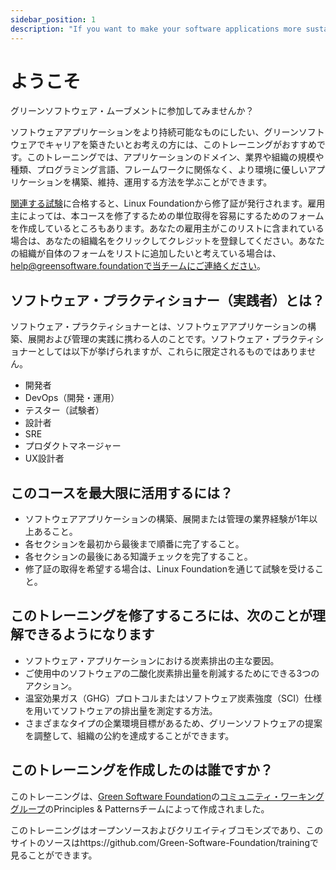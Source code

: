 ```yaml
---
sidebar_position: 1
description: "If you want to make your software applications more sustainable and build a career in green software, then this training is for you"
---
```


# ようこそ

グリーンソフトウェア・ムーブメントに参加してみませんか？

ソフトウェアアプリケーションをより持続可能なものにしたい、グリーンソフトウェアでキャリアを築きたいとお考えの方には、このトレーニングがおすすめです。このトレーニングでは、アプリケーションのドメイン、業界や組織の規模や種類、プログラミング言語、フレームワークに関係なく、より環境に優しいアプリケーションを構築、維持、運用する方法を学ぶことができます。

[関連する試験](https://grnsft.org/practitioner/lf-exam)に合格すると、Linux Foundationから修了証が発行されます。雇用主によっては、本コースを修了するための単位取得を容易にするためのフォームを作成しているところもあります。あなたの雇用主がこのリストに含まれている場合は、あなたの組織名をクリックしてクレジットを登録してください。あなたの組織が自体のフォームをリストに追加したいと考えている場合は、help@greensoftware.foundationで当チームにご連絡ください。

## ソフトウェア・プラクティショナー（実践者）とは？

ソフトウェア・プラクティショナーとは、ソフトウェアアプリケーションの構築、展開および管理の実践に携わる人のことです。ソフトウェア・プラクティショナーとしては以下が挙げられますが、これらに限定されるものではありません。

- 開発者
- DevOps（開発・運用）
- テスター（試験者）
- 設計者
- SRE
- プロダクトマネージャー
- UX設計者

## このコースを最大限に活用するには？

- ソフトウェアアプリケーションの構築、展開または管理の業界経験が1年以上あること。
- 各セクションを最初から最後まで順番に完了すること。
- 各セクションの最後にある知識チェックを完了すること。
- 修了証の取得を希望する場合は、Linux Foundationを通じて試験を受けること。

## このトレーニングを修了するころには、次のことが理解できるようになります

- ソフトウェア・アプリケーションにおける炭素排出の主な要因。
- ご使用中のソフトウェアの二酸化炭素排出量を削減するためにできる3つのアクション。
- 温室効果ガス（GHG）プロトコルまたはソフトウェア炭素強度（SCI）仕様を用いてソフトウェアの排出量を測定する方法。
- さまざまなタイプの企業環境目標があるため、グリーンソフトウェアの提案を調整して、組織の公約を達成することができます。

## このトレーニングを作成したのは誰ですか？

このトレーニングは、[Green Software Foundation](https://greensoftware.foundation)の[コミュニティ・ワーキンググループ](https://community.greensoftware.foundation)のPrinciples & Patternsチームによって作成されました。

このトレーニングはオープンソースおよびクリエイティブコモンズであり、このサイトのソースはhttps://github.com/Green-Software-Foundation/trainingで見ることができます。
